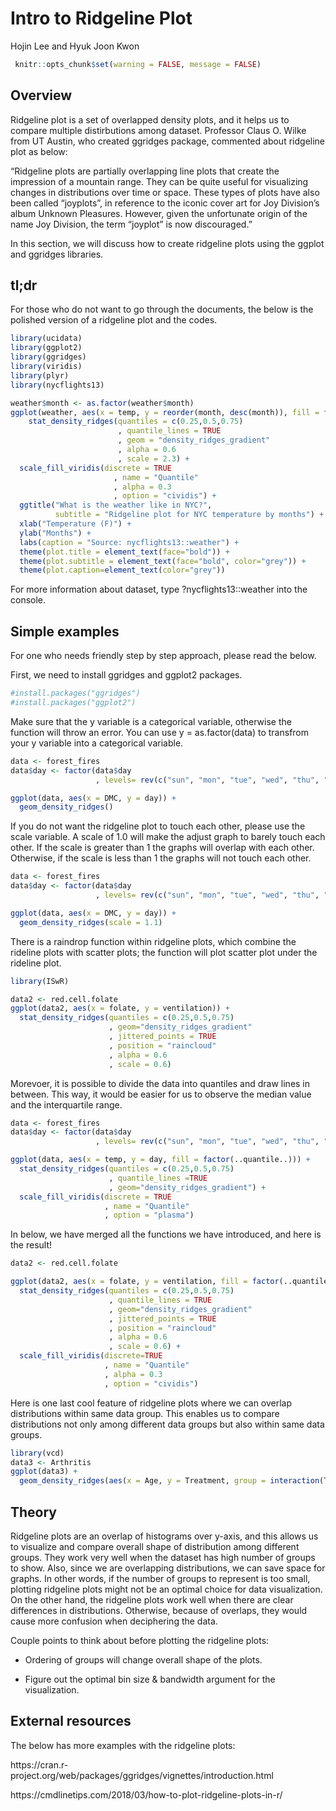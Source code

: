 # Intro to Ridgeline Plot

Hojin Lee and Hyuk Joon Kwon

```r
 knitr::opts_chunk$set(warning = FALSE, message = FALSE)
```

## Overview

Ridgeline plot is a set of overlapped density plots, and it helps us to compare multiple distirbutions among dataset. Professor Claus O. Wilke from UT Austin, who created ggridges package, commented about ridgeline plot as below: 

"Ridgeline plots are partially overlapping line plots that create the impression of a mountain range. They can be quite useful for visualizing changes in distributions over time or space. These types of plots have also been called “joyplots”, in reference to the iconic cover art for Joy Division’s album Unknown Pleasures. However, given the unfortunate origin of the name Joy Division, the term “joyplot” is now discouraged."

In this section, we will discuss how to create ridgeline plots using the ggplot and ggridges libraries.

## tl;dr

For those who do not want to go through the documents, the below is the polished version of a ridgeline plot and the codes.

```r
library(ucidata)
library(ggplot2)
library(ggridges)
library(viridis)
library(plyr)
library(nycflights13)

weather$month <- as.factor(weather$month)
ggplot(weather, aes(x = temp, y = reorder(month, desc(month)), fill = factor(..quantile..))) + 
    stat_density_ridges(quantiles = c(0.25,0.5,0.75)
                        , quantile_lines = TRUE
                        , geom = "density_ridges_gradient"
                        , alpha = 0.6
                        , scale = 2.3) + 
  scale_fill_viridis(discrete = TRUE
                       , name = "Quantile"
                       , alpha = 0.3
                       , option = "cividis") + 
  ggtitle("What is the weather like in NYC?",
          subtitle = "Ridgeline plot for NYC temperature by months") +
  xlab("Temperature (F)") + 
  ylab("Months") +
  labs(caption = "Source: nycflights13::weather") +
  theme(plot.title = element_text(face="bold")) +
  theme(plot.subtitle = element_text(face="bold", color="grey")) +
  theme(plot.caption=element_text(color="grey"))

```
For more information about dataset, type ?nycflights13::weather into the console.

## Simple examples

For one who needs friendly step by step approach, please read the below.

First, we need to install ggridges and ggplot2 packages.
```r
#install.packages("ggridges")
#install.packages("ggplot2")
```

Make sure that the y variable is a categorical variable, otherwise the function will throw an error. You can use y = as.factor(data) to transfrom your y variable into a categorical variable. 

```r
data <- forest_fires
data$day <- factor(data$day
                   , levels= rev(c("sun", "mon", "tue", "wed", "thu", "fri", "sat")))

ggplot(data, aes(x = DMC, y = day)) + 
  geom_density_ridges()
```

If you do not want the ridgeline plot to touch each other, please use the scale variable. A scale of 1.0 will make the adjust graph to barely touch each other. If the scale is greater than 1 the graphs will overlap with each other. Otherwise, if the scale is less than 1 the graphs will not touch each other. 

```r
data <- forest_fires
data$day <- factor(data$day
                   , levels= rev(c("sun", "mon", "tue", "wed", "thu", "fri", "sat")))

ggplot(data, aes(x = DMC, y = day)) + 
  geom_density_ridges(scale = 1.1)
```

There is a raindrop function within ridgeline plots, which combine the rideline plots with scatter plots; the function will plot scatter plot under the rideline plot.

```r
library(ISwR)

data2 <- red.cell.folate
ggplot(data2, aes(x = folate, y = ventilation)) + 
  stat_density_ridges(quantiles = c(0.25,0.5,0.75)
                      , geom="density_ridges_gradient"
                      , jittered_points = TRUE
                      , position = "raincloud"
                      , alpha = 0.6
                      , scale = 0.6) 
```

Morevoer, it is possible to divide the data into quantiles and draw lines in between. This way, it would be easier for us to observe the median value and the interquartile range.

```r
data <- forest_fires
data$day <- factor(data$day
                   , levels= rev(c("sun", "mon", "tue", "wed", "thu", "fri", "sat")))

ggplot(data, aes(x = temp, y = day, fill = factor(..quantile..))) + 
  stat_density_ridges(quantiles = c(0.25,0.5,0.75)
                      , quantile_lines =TRUE
                      , geom="density_ridges_gradient") + 
  scale_fill_viridis(discrete = TRUE
                     , name = "Quantile"
                     , option = "plasma")

```

In below, we have merged all the functions we have introduced, and here is the result!

```r
data2 <- red.cell.folate

ggplot(data2, aes(x = folate, y = ventilation, fill = factor(..quantile..))) +
  stat_density_ridges(quantiles = c(0.25,0.5,0.75)
                      , quantile_lines = TRUE
                      , geom="density_ridges_gradient"
                      , jittered_points = TRUE
                      , position = "raincloud"
                      , alpha = 0.6
                      , scale = 0.6) + 
  scale_fill_viridis(discrete=TRUE
                     , name = "Quantile"
                     , alpha = 0.3
                     , option = "cividis")
```

Here is one last cool feature of ridgeline plots where we can overlap distributions within same data group. This enables us to compare distributions not only among different data groups but also within same data groups. 

```r
library(vcd)
data3 <- Arthritis
ggplot(data3) + 
  geom_density_ridges(aes(x = Age, y = Treatment, group = interaction(Treatment,Improved),fill = Improved), alpha = 0.7)
```

## Theory

Ridgeline plots are an overlap of histograms over y-axis, and this allows us to visualize and compare overall shape of distribution among different groups. They work very well when the dataset has high number of groups to show. Also, since we are overlapping distributions, we can save space for graphs. In other words, if the number of groups to represent is too small, plotting ridgeline plots might not be an optimal choice for data visualization. 
  On the other hand, the ridgeline plots work well when there are clear differences in distributions. Otherwise, because of overlaps, they would cause more confusion when deciphering the data.  

Couple points to think about before plotting the ridgeline plots:

  * Ordering of groups will change overall shape of the plots.

  * Figure out the optimal bin size & bandwidth argument for the visualization.


## External resources

The below has more examples with the ridgeline plots:

https://cran.r-project.org/web/packages/ggridges/vignettes/introduction.html

https://cmdlinetips.com/2018/03/how-to-plot-ridgeline-plots-in-r/
